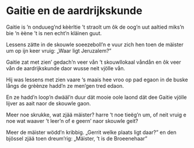 
# Gaitie en de aardrijkskunde

<PoemAudio src={fragment1} performer={readers.bert} />
<PoemAudio src={fragment2} isSong />

<PoemText>

Gaitie is ’n onduueg’nd kèèrltie
’t straolt um ôk de oog’n uut
aaltied miks’n bie ‘n èène
’t is nen echt’n kläinen guut.

Lessens zätte in de skouwle
soeezeboll’n e vuur zich hen
toen de mäister um op ijn keer
vruig: „Waar ligt Jeruzalem?”

Gaitie zat met zien’ gedach’n
veer vån ’t skouwllokaal våndån
en ôk veer vån de aardrijkskunde
daor wusse neit vjölle vån.

Hij was lessens met zien vaare
‘s maais hee vroo op pad egaon
in de buske långs de grèènze
hadd’n ze men’gen tred edaon.

En ze hadd’n loop’n dwääl’n
duur dät mooie oole laond
dät dee Gaitie vjölle lijver
as aait naor de skouwle gaon.

Meer noe skrukke, wat zjää mäister?
harre ‘t noe tieëg’n um, of neit
vruig e noe wat waaver ’t leer’n
of e geern’ naor skouwle geit?

Meer de mäister wödd’n kribbig.
„Gerrit welke plaats ligt daar?”
en den bjössel zjää toen dreum’rig:
„Mäister, ’t is de Broeenehaar”

</PoemText>
